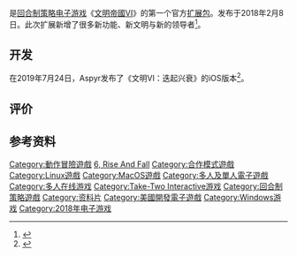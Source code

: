 {{noteTA
| G1=Games
| 1=zh-cn:文明系列; zh-tw:文明帝國系列;
}}
{{Infobox video game
| title = 文明VI：迭起兴衰
| image = 
| caption = 
| developer = [[Firaxis_Games|Firaxis Games]]
| publisher = [[2K_Games|2K Games]]、[[Aspyr_Media|Aspyr Media]]<ref>{{cite web|last1=Molina|first1=Ric|title=Civilization 6: Rise and Fall is live on Mac|url=https://www.macgamerhq.com/news/civilization-6-rise-and-fall-mac-release/|website=MacGamerHQ.com}}</ref>
| series = [[文明系列|文明系列]]
| platforms = [[Microsoft_Windows|Microsoft Windows]]、[[MacOS|MacOS]]、[[IOS|IOS]]、[[Linux|Linux]]、[[任天堂Switch|任天堂Switch]]、[[Xbox_One|Xbox One]]、[[PlayStation_4|PlayStation 4]]、[[Android|Android]]
| released = 2018年2月8日<ref name="Announcement"/>
| genre = [[回合制策略游戏|回合制策略游戏]]、[[4X|4X]]
| modes = [[单人电子游戏|单人]]、[[多人电子游戏|多人]]
| designer = Anton Strenger
}}

{{vgname|文明VI：迭起兴衰|en=Civilization VI: Rise and Fall}}是[[回合制策略游戏|回合制策略]][[电子游戏|电子游戏]]《[[文明帝國VI|文明帝國VI]]》的第一个官方[[扩展包|扩展包]]。发布于2018年2月8日。此次扩展新增了很多新功能、新文明与新的领导者<ref name="Announcement">{{cite web |url=https://www.civilization.com/news/entries/announcing-civilization-vi-rise-and-fall/ |title=ANNOUNCING CIVILIZATION VI: RISE AND FALL |first= |last= |work=Civilization.com |publisher=[[文明系列|文明系列]] |date=November 28, 2017 |accessdate=December 8, 2018 |archive-date=2020-10-28 |archive-url=https://web.archive.org/web/20201028174937/https://civilization.com/news/entries/announcing-civilization-vi-rise-and-fall/ |dead-url=no }}</ref>。

==开发==
在2019年7月24日，Aspyr发布了《文明VI：迭起兴衰》的iOS版本<ref>{{Cite news|url=https://www.pensacolavoice.com/civilization-vi-rise-and-fall-best-leaders/|title=Civilization VI Rise and Fall iOS Expansion, Best Leaders & More|last=Miglani|first=Yogesh|work=The Pensacola Voice|accessdate=2020-12-30|archive-date=2020-11-26|archive-url=https://web.archive.org/web/20201126112306/https://www.pensacolavoice.com/civilization-vi-rise-and-fall-best-leaders/|dead-url=no}}</ref>。

==评价==
{{Video game reviews
| MC = 79/100<ref name="MC">{{cite web |url=http://www.metacritic.com/game/pc/sid-meiers-civilization-vi-rise-and-fall |title=Sid Meier's Civilization VI: Rise and Fall for PC Reviews |website=[[Metacritic|Metacritic]] |publisher=[[CBS互動|CBS互動]] |accessdate=July 3, 2018 |archive-date=2020-10-25 |archive-url=https://web.archive.org/web/20201025114943/https://www.metacritic.com/game/pc/sid-meiers-civilization-vi-rise-and-fall |dead-url=no }}</ref>
}}

==参考资料==
{{reflist}}

{{文明系列}}

{{DEFAULTSORT:Civilization 6, Rise And Fall}}
[[Category:動作冒險遊戲|Category:動作冒險遊戲]]
[[Category:文明系列|6, Rise And Fall]]
[[Category:合作模式遊戲|Category:合作模式遊戲]]
[[Category:Linux遊戲|Category:Linux遊戲]]
[[Category:MacOS遊戲|Category:MacOS遊戲]]
[[Category:多人及單人電子遊戲|Category:多人及單人電子遊戲]]
[[Category:多人在线游戏|Category:多人在线游戏]]
[[Category:Take-Two_Interactive游戏|Category:Take-Two Interactive游戏]]
[[Category:回合制策略遊戲|Category:回合制策略遊戲]]
[[Category:资料片|Category:资料片]]
[[Category:美國開發電子遊戲|Category:美國開發電子遊戲]]
[[Category:Windows游戏|Category:Windows游戏]]
[[Category:2018年电子游戏|Category:2018年电子游戏]]

{{strategy-videogame-stub}}
{{TakeTwo-stub}}